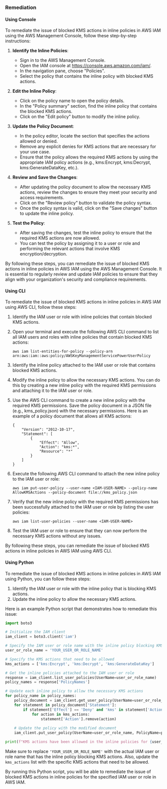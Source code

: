 ### Remediation

#### Using Console

To remediate the issue of blocked KMS actions in inline policies in AWS IAM using the AWS Management Console, follow these step-by-step instructions:

1. **Identify the Inline Policies**: 
   - Sign in to the AWS Management Console.
   - Open the IAM console at https://console.aws.amazon.com/iam/.
   - In the navigation pane, choose "Policies".
   - Select the policy that contains the inline policy with blocked KMS actions.

2. **Edit the Inline Policy**:
   - Click on the policy name to open the policy details.
   - In the "Policy summary" section, find the inline policy that contains the blocked KMS actions.
   - Click on the "Edit policy" button to modify the inline policy.

3. **Update the Policy Document**:
   - In the policy editor, locate the section that specifies the actions allowed or denied.
   - Remove any explicit denies for KMS actions that are necessary for your use case.
   - Ensure that the policy allows the required KMS actions by using the appropriate IAM policy actions (e.g., kms:Encrypt, kms:Decrypt, kms:GenerateDataKey, etc.).

4. **Review and Save the Changes**:
   - After updating the policy document to allow the necessary KMS actions, review the changes to ensure they meet your security and access requirements.
   - Click on the "Review policy" button to validate the policy syntax.
   - Once the policy syntax is valid, click on the "Save changes" button to update the inline policy.

5. **Test the Policy**:
   - After saving the changes, test the inline policy to ensure that the required KMS actions are now allowed.
   - You can test the policy by assigning it to a user or role and performing the relevant actions that involve KMS encryption/decryption.

By following these steps, you can remediate the issue of blocked KMS actions in inline policies in AWS IAM using the AWS Management Console. It is essential to regularly review and update IAM policies to ensure that they align with your organization's security and compliance requirements.

#### Using CLI

To remediate the issue of blocked KMS actions in inline policies in AWS IAM using AWS CLI, follow these steps:

1. Identify the IAM user or role with inline policies that contain blocked KMS actions.

2. Open your terminal and execute the following AWS CLI command to list all IAM users and roles with inline policies that contain blocked KMS actions:
   ```
   aws iam list-entities-for-policy --policy-arn arn:aws:iam::aws:policy/AWSKeyManagementServicePowerUserPolicy
   ```

3. Identify the inline policy attached to the IAM user or role that contains blocked KMS actions.

4. Modify the inline policy to allow the necessary KMS actions. You can do this by creating a new inline policy with the required KMS permissions and attaching it to the IAM user or role.

5. Use the AWS CLI command to create a new inline policy with the required KMS permissions. Save the policy document in a JSON file (e.g., kms_policy.json) with the necessary permissions. Here is an example of a policy document that allows all KMS actions:
   ```
   {
       "Version": "2012-10-17",
       "Statement": [
           {
               "Effect": "Allow",
               "Action": "kms:*",
               "Resource": "*"
           }
       ]
   }
   ```

6. Execute the following AWS CLI command to attach the new inline policy to the IAM user or role:
   ```
   aws iam put-user-policy --user-name <IAM-USER-NAME> --policy-name AllowKMSActions --policy-document file://kms_policy.json
   ```

7. Verify that the new inline policy with the required KMS permissions has been successfully attached to the IAM user or role by listing the user policies:
   ```
   aws iam list-user-policies --user-name <IAM-USER-NAME>
   ```

8. Test the IAM user or role to ensure that they can now perform the necessary KMS actions without any issues.

By following these steps, you can remediate the issue of blocked KMS actions in inline policies in AWS IAM using AWS CLI.

#### Using Python

To remediate the issue of blocked KMS actions in inline policies in AWS IAM using Python, you can follow these steps:

1. Identify the IAM user or role with the inline policy that is blocking KMS actions.
2. Update the inline policy to allow the necessary KMS actions.

Here is an example Python script that demonstrates how to remediate this issue:

```python
import boto3

# Initialize the IAM client
iam_client = boto3.client('iam')

# Specify the IAM user or role name with the inline policy blocking KMS actions
user_or_role_name = 'YOUR_USER_OR_ROLE_NAME'

# Specify the KMS actions that need to be allowed
kms_actions = ['kms:Encrypt', 'kms:Decrypt', 'kms:GenerateDataKey']

# Get the inline policies attached to the IAM user or role
response = iam_client.list_user_policies(UserName=user_or_role_name)
policy_names = response['PolicyNames']

# Update each inline policy to allow the necessary KMS actions
for policy_name in policy_names:
    policy_document = iam_client.get_user_policy(UserName=user_or_role_name, PolicyName=policy_name)['PolicyDocument']
    for statement in policy_document['Statement']:
        if statement['Effect'] == 'Deny' and 'kms' in statement['Action']:
            for action in kms_actions:
                statement['Action'].remove(action)
    
    # Update the policy with the modified document
    iam_client.put_user_policy(UserName=user_or_role_name, PolicyName=policy_name, PolicyDocument=policy_document)

print(f"KMS actions have been allowed in the inline policies for {user_or_role_name}")
```

Make sure to replace `'YOUR_USER_OR_ROLE_NAME'` with the actual IAM user or role name that has the inline policy blocking KMS actions. Also, update the `kms_actions` list with the specific KMS actions that need to be allowed.

By running this Python script, you will be able to remediate the issue of blocked KMS actions in inline policies for the specified IAM user or role in AWS IAM.

